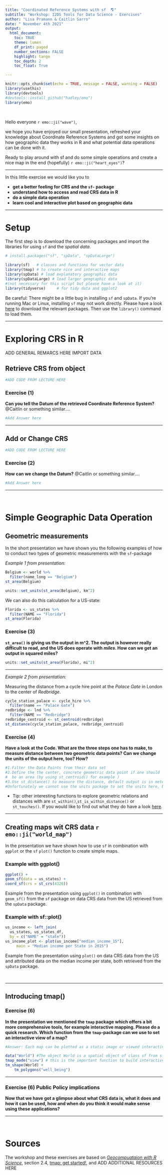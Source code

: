 ```yaml
---
title: "Coordinated Reference Systems with sf  🌎"
subtitle: "Workshop: I2DS Tools for Data Science - Exercises"
author: "Lisa Pramann & Caitlin Sarro"
date: " November 4th 2021"
output: 
  html_document:
    toc: TRUE
    theme: lumen
    df_print: paged
    number_sections: FALSE
    highlight: tango
    toc_depth: 2
    toc_float: True

---
```


```r
knitr::opts_chunk$set(echo = TRUE, message = FALSE, warning = FALSE)
library(usethis)
library(devtools)
#devtools::install_github("hadley/emo")
library(emo)
```

$~$

Hello everyone `r emo::ji("wave")`, 

we hope you have enjoyed our small presentation, refreshed your knowledge about Coordinate Reference Systems and got some insights on how geographic data they works in R and what potential data operations can be done with it.

Ready to play around with sf and do some simple operations and create a nice map in the end (hopefully) `r emo::ji("heart_eyes")`?  


*** 

In this little exercise we would like you to 


* **get a better feeling for CRS and the `sf`- package**  
* **understand how to access and read CRS data in R**
* **do a simple data operation** 
* **learn cool and interactive plot based on geographic data**

---
# Setup

The first step is to download the concerning packages and import the libraries for using `sf` and the *spatial data*.

```r
# install.packages("sf", "spData", "spDataLarge")

library(sf)   # classes and functions for vector data
library(tmap) # to create nice and interactive maps
library(spData) # load explanatory geographic data
library(spDataLarge) # load larger geographic data 
#(not necessary for this script but please have a look at it)
library(tidyverse)     # for tidy data and ggplot2
```
Be careful: There might be a little bug in installing `sf` and `spData`. If you’re running Mac or Linux, installing `sf` may not work directly. Please have a look [here](https://r-spatial.github.io/sf/) to download the relevant packages. Then use the `library()` command to load them. 

*** 
# Exploring CRS in R

ADD GENERAL REMARCS HERE
IMPORT DATA 

## Retrieve CRS from object


```r
#ADD CODE FROM LECTURE HERE
```

### Exercise (1)
**Can you tell the Datum of the retrieved Coordinate Reference System?**
@Caitlin or something similar....
```r
#Add Answer here
```

***
## Add or Change CRS

```r
#ADD CODE FROM LECTURE HERE
```

### Exercise (2)
**How can we change the Datum?** 
@Caitlin or something similar....
```r
#Add Answer here
```


***

$~$

# Simple Geographic Data Operation 

## Geometric measurements

In the short presentation we have shown you the following examples of how to conduct two types of geometric measurements with the `sf`-package 

*Example 1 from presentation:*
```r
Belgium <- world %>% 
  filter(name_long == "Belgium")
st_area(Belgium) 

units::set_units(st_area(Belgium), km^2)
```

We can also do this calculation for a US-state:
```r
Florida <- us_states %>% 
  filter(NAME == "Florida")
st_area(Florida) 
```

### Exercise (3)
**`st_area()` is giving us the output in m^2. The output is however really difficult to read, and the US does operate with *miles*. How can we get an output in squared miles?** 

```r
units::set_units(st_area(Florida), mi^2)
```

***
*Example 2 from presentation:*

Measuring the distance from a cycle hire point at the *Palace Gate* in London to the center of *Redbridge*.
```r
cycle_station_palace <- cycle_hire %>% 
  filter(name == "Palace Gate")
redbridge <- lnd %>% 
  filter(NAME == "Redbridge")
redbridge_centroid <- st_centroid(redbridge)
st_distance(cycle_station_palace, redbridge_centroid)
```

### Exercise (4)
**Have a look at the Code. What are the three steps one has to make, to measure distance between two geometric data points? Can we change the units of the output here, too? How?**


```r
#1.Filter the Data Points from their data set
#2.Define the the center, concrete geometric data point if one should 
#  be an area (by using st_centroid() for example )
#3.Use st_distance() to measure the distance, default output is in meters.
#Unfortunately we cannot use the units package to set the units here, but we can do it manually /1000 for example to get km 
```

* Tip: other interesting functions to explore geometric relations and distances with are `st_within()`,`st_is_within_distance()` or `st_touches()`. If you would like to find out what they do have a look [here](https://r-spatial.github.io/sf/reference/geos_binary_pred.html).

*** 
## Creating maps wit CRS data `r emo::ji("world_map")` {.tabset .tabset-fade .tabset-pills} 

In the presentation we have shown how to use `sf` in combination with `ggplot` or the `sf` `plot()` function to create simple maps. 

### Example with ggplot()

```r
ggplot() +
geom_sf(data = us_states) + 
coord_sf(crs = st_crs(4326)) 
```
Example from the presentation using `ggplot()` in combination with `geom_sf()` from the `sf` package on data CRS data from the US retrieved from the `spData` package.

### Example with sf::plot()

```r
us_income <- left_join( 
  us_states, us_states_df, 
  by = c("NAME" = "state"))
us_income_plot <- plot(us_income["median_income_15"], 
     main = "Median income per State in 2015") 
```

Example from the presentation using `plot()` on data CRS data from the US and attributed data on the median income per state, both retrieved from the `spData` package. 

$~$

***

## Introducing tmap()
### Exercise (6)
**In the presentation we mentioned the `tmap` package which offers a bit more comprehensive tools, for example interactive mapping. Please do a quick research. Which function from the `tmap`-package can we use to set an interactive view of a map?**


```r
#Answer: Each map can be plotted as a static image or viewed interactively using "plot" and #"view" modes, respectively. The mode can be set with the function tmap_mode

data("World") #The object World is a spatial object of class sf from sf 
tmap_mode("view") # this is the important function to build interactive maps
tm_shape(World) +
    tm_polygons("well_being")

```
***
### Exercise (6) Public Policy implications 

**Now that we have got a glimpse about what CRS data is, what it does and how it can be used, how and when do you think it would make sense using these applications?** 


***

$~$

# Sources {-}

The workshop and these exercises are based on [_Geocompuataion with R Science_](https://geocompr.robinlovelace.net/spatial-class.html#crs-intro), section 2.4, 
[tmap: get  started!](https://cran.r-project.org/web/packages/tmap/vignettes/tmap-getstarted.html#interactive-maps), and ADD ADDITIONAL RESOURCES HERE
